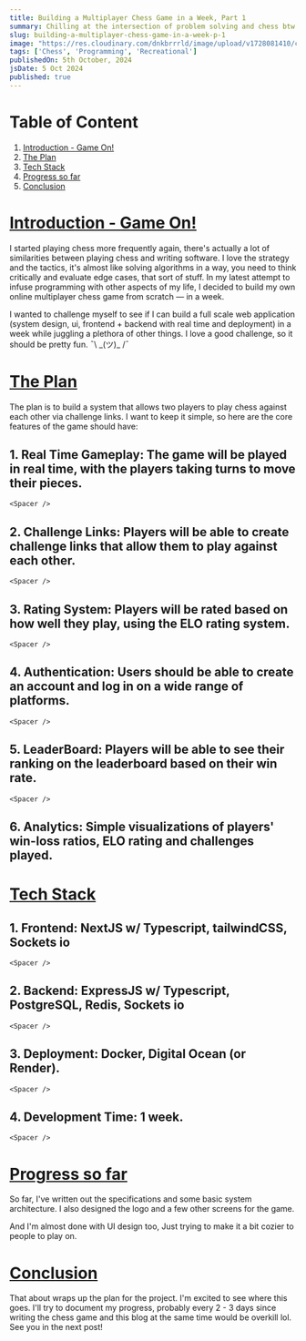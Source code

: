 ```yaml
---
title: Building a Multiplayer Chess Game in a Week, Part 1
summary: Chilling at the intersection of problem solving and chess btw.
slug: building-a-multiplayer-chess-game-in-a-week-p-1
image: "https://res.cloudinary.com/dnkbrrrld/image/upload/v1728081410/cover-chess-io_ufclvx.png"
tags: ['Chess', 'Programming', 'Recreational']
publishedOn: 5th October, 2024
jsDate: 5 Oct 2024
published: true
---
```


<HeroImage src="https://res.cloudinary.com/dnkbrrrld/image/upload/v1728081410/cover-chess-io_ufclvx.png" />

# Table of Content

1. [Introduction - Game On!](#introduction-game-on)
2. [The Plan](#the-plan)
3. [Tech Stack](#tech-stack)
4. [Progress so far](#progress-so-far)
5. [Conclusion](#conclusion)

# [Introduction - Game On!](#introduction-game-on)

I started playing chess more frequently again, there's actually a lot of
similarities between playing chess and writing software. I love the strategy and
the tactics, it's almost like solving algorithms in a way, you need to think
critically and evaluate edge cases, that sort of stuff. In my latest attempt to
infuse programming with other aspects of my life, I decided to build my own
online multiplayer chess game from scratch — in a week.

I wanted to challenge myself to see if I can build a full scale web application
(system design, ui, frontend + backend with real time and deployment) in a week
while juggling a plethora of other things. I love a good challenge, so it should
be pretty fun. ¯\\ \_(ツ)_ /¯

# [The Plan](#the-plan)

The plan is to build a system that allows two players to play chess against each
other via challenge links. I want to keep it simple, so here are the core
features of the game should have:

## 1. Real Time Gameplay: The game will be played in real time, with the players taking turns to move their pieces.

    <Spacer />

## 2. Challenge Links: Players will be able to create challenge links that allow them to play against each other.

    <Spacer />

## 3. Rating System: Players will be rated based on how well they play, using the ELO rating system.

    <Spacer />

## 4. Authentication: Users should be able to create an account and log in on a wide range of platforms.

    <Spacer />

## 5. LeaderBoard: Players will be able to see their ranking on the leaderboard based on their win rate.

    <Spacer />

## 6. Analytics: Simple visualizations of players' win-loss ratios, ELO rating and challenges played.

# [Tech Stack](#tech-stack)

## 1. Frontend: NextJS w/ Typescript, tailwindCSS, Sockets io

    <Spacer />

## 2. Backend: ExpressJS w/ Typescript, PostgreSQL, Redis, Sockets io

    <Spacer />

## 3. Deployment: Docker, Digital Ocean (or Render).

    <Spacer />

## 4. Development Time: 1 week.

    <Spacer />

# [Progress so far](#progress-so-far)

So far, I've written out the specifications and some basic system architecture.
I also designed the logo and a few other screens for the game.

<RoundedImage
src="https://res.cloudinary.com/dnkbrrrld/image/upload/v1728121137/Screenshot_551_krokod.png"
alt="Concepts" context="Here's what I came up with, I prefer the minimal one on
the right." />

And I'm almost done with UI design too, Just trying to make it a bit cozier to
people to play on.

# [Conclusion](#conclusion)

That about wraps up the plan for the project. I'm excited to see where this
goes. I'll try to document my progress, probably every 2 - 3 days since writing
the chess game and this blog at the same time would be overkill lol. See you in
the next post!

<Closing />
